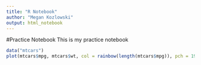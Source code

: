 ```yaml
---
title: "R Notebook"
author: "Megan Kozlowski"
output: html_notebook
---
```


#Practice Notebook
This is my practice notebook
```r
data("mtcars")
plot(mtcars$mpg, mtcars$wt, col = rainbow(length(mtcars$mpg)), pch = 19)
```
```r

```
